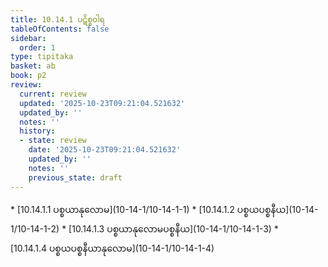```yaml
---
title: 10.14.1 ပဋိစ္စဝါရ
tableOfContents: false
sidebar:
  order: 1
type: tipitaka
basket: ab
book: p2
review:
  current: review
  updated: '2025-10-23T09:21:04.521632'
  updated_by: ''
  notes: ''
  history:
  - state: review
    date: '2025-10-23T09:21:04.521632'
    updated_by: ''
    notes: ''
    previous_state: draft
---
```



<ReviewStatus review={frontmatter.review} showDetails={true} />

<HypothesisAnnotation frontmatter={frontmatter} />

<DynamicBreadcrumb />



<TableOfContents book="p2" section="10.14.1">
* [10.14.1.1 ပစ္စယာနုလောမ](10-14-1/10-14-1-1)
* [10.14.1.2 ပစ္စယပစ္စနီယ](10-14-1/10-14-1-2)
* [10.14.1.3 ပစ္စယာနုလောမပစ္စနီယ](10-14-1/10-14-1-3)
* [10.14.1.4 ပစ္စယပစ္စနီယာနုလောမ](10-14-1/10-14-1-4)
</TableOfContents>